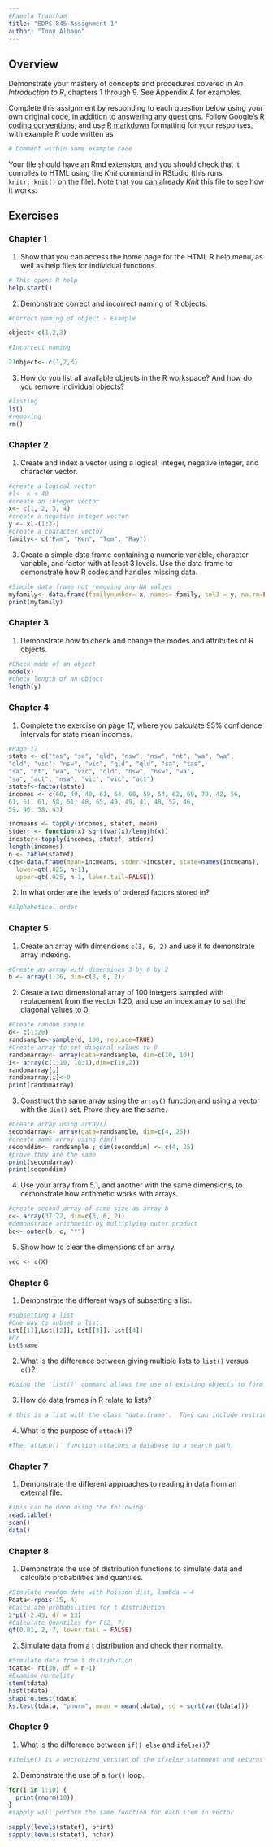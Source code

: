 ```yaml
---
#Pamela Trantham
title: "EDPS 845 Assignment 1"
author: "Tony Albano"
---
```


## Overview

Demonstrate your mastery of concepts and procedures covered in *An Introduction to R*, chapters 1 through 9. See Appendix A for examples.

Complete this assignment by responding to each question below using your own original code, in addition to answering any questions. Follow Google's [R coding conventions](https://google.github.io/styleguide/Rguide.xml), and use [R markdown](http://rmarkdown.rstudio.com/index.html) formatting for your responses, with example R code written as

```r
# Comment within some example code
```

Your file should have an Rmd extension, and you should check that it compiles to HTML using the *Knit* command in RStudio (this runs `knitr::knit()` on the file). Note that you can already *Knit* this file to see how it works.

## Exercises

### Chapter 1

1. Show that you can access the home page for the HTML R help menu, as well as help files for individual functions.
```r
# This opens R help
help.start()
```


2. Demonstrate correct and incorrect naming of R objects.
```r
#Correct naming of object - Example

object<-c(1,2,3)

#Incorrect naming

21object<- c(1,2,3)
```

3. How do you list all available objects in the R workspace? And how do you remove individual objects?
```r
#listing
ls()
#removing
rm()
```


### Chapter 2

1. Create and index a vector using a logical, integer, negative integer, and character vector.

```r
#create a logical vector
#l<- x < 40
#create an integer vector
x<- c(1, 2, 3, 4)
#create a negative integer vector
y <- x[-(1:3)]
#create a character vector
family<- c("Pam", "Ken", "Tom", "Ray")
```


3. Create a simple data frame containing a numeric variable, character variable, and factor with at least 3 levels. Use the data frame to demonstrate how R codes and handles missing data. 

```r
#Simple data frame not removing any NA values
myfamily<- data.frame(familynumber= x, names= family, col3 = y, na.rm=FALSE)
print(myfamily)
```

### Chapter 3

1. Demonstrate how to check and change the modes and attributes of R objects.
```r
#Check mode of an object
mode(x)
#check length of an object
length(y)
```

### Chapter 4

1. Complete the exercise on page 17, where you calculate 95% confidence intervals for state mean incomes.

```r
#Page 17
state <- c("tas", "sa", "qld", "nsw", "nsw", "nt", "wa", "wa",
"qld", "vic", "nsw", "vic", "qld", "qld", "sa", "tas",
"sa", "nt", "wa", "vic", "qld", "nsw", "nsw", "wa",
"sa", "act", "nsw", "vic", "vic", "act")
statef<-factor(state)
incomes <- c(60, 49, 40, 61, 64, 60, 59, 54, 62, 69, 70, 42, 56,
61, 61, 61, 58, 51, 48, 65, 49, 49, 41, 48, 52, 46,
59, 46, 58, 43)

incmeans <- tapply(incomes, statef, mean)
stderr <- function(x) sqrt(var(x)/length(x))
incster<-tapply(incomes, statef, stderr)
length(incomes)
n <- table(statef)
cis<-data.frame(mean=incmeans, stderr=incster, state=names(incmeans),
  lower=qt(.025, n-1),
  upper=qt(.025, n-1, lower.tail=FALSE))

```

2. In what order are the levels of ordered factors stored in?

```r
#alphabetical order
```

### Chapter 5

1. Create an array with dimensions `c(3, 6, 2)` and use it to demonstrate array indexing.

```r
#Create an array with dimensions 3 by 6 by 2
b <- array(1:36, dim=c(3, 6, 2))

```

2. Create a two dimensional array of 100 integers sampled with replacement from the vector 1:20, and use an index array to set the diagonal values to 0.

```r
#Create random sample
d<- c(1:20)
randsample<-sample(d, 100, replace=TRUE)
#Create array to set diagonal values to 0
randomarray<- array(data=randsample, dim=c(10, 10))
i<- array(c(1:10, 10:1),dim=c(10,2))
randomarray[i]
randomarray[i]<-0 
print(randomarray)
```

3. Construct the same array using the `array()` function and using a vector with the `dim()` set. Prove they are the same.

```r
#Create array using array()
secondarray<- array(data=randsample, dim=c(4, 25))
#create same array using dim()
seconddim<- randsample ; dim(seconddim) <- c(4, 25)
#prove they are the same
print(secondarray)
print(seconddim)
```

4. Use your array from 5.1, and another with the same dimensions, to demonstrate how arithmetic works with arrays.

```r
#create second array of same size as array b
c<- array(37:72, dim=c(3, 6, 2))
#demonstrate arithmetic by multiplying outer product
bc<- outer(b, c, "*")
```

5. Show how to clear the dimensions of an array.
```r
vec <- c(X)
```

### Chapter 6

1. Demonstrate the different ways of subsetting a list.

```r
#Subsetting a list
#One way to subset a list:
Lst[[1]],Lst[[2]], Lst[[3]]. Lst[[4]]
#Or
Lst$name

```

2. What is the difference between giving multiple lists to `list()` versus `c()`?
```r
#Using the 'list()' command allows the use of existing objects to form lists.  Using the 'c()' command combines components of existing lists together to form new lists.
```

3. How do data frames in R relate to lists?

```r
# this is a list with the class "data.frame".  They can include restrictions such as having components made up of vectors that all have the same length and row size.  
```

4. What is the purpose of `attach()`?
```r
#The 'attach()' function attaches a database to a search path.
```

### Chapter 7

1. Demonstrate the different approaches to reading in data from an external file.
```r
#This can be done using the following:
read.table()
scan()
data()

```

### Chapter 8

1. Demonstrate the use of distribution functions to simulate data and calculate probabilities and quantiles.
```r
#Simulate random data with Poisson dist, lambda = 4
Pdata<-rpois(15, 4)
#Calculate probabilities for t distribution
2*pt(-2.43, df = 13)
#Calculate Quantiles for F(2, 7)
qf(0.01, 2, 7, lower.tail = FALSE)
```

2. Simulate data from a t distribution and check their normality.
```r
#Simulate data from t distribution
tdata<- rt(30, df = n-1)
#Examine normality
stem(tdata)
hist(tdata)
shapiro.test(tdata)
ks.test(tdata, "pnorm", mean = mean(tdata), sd = sqrt(var(tdata)))
```

### Chapter 9

1. What is the difference between `if() else` and `ifelse()`?

```r
#ifelse() is a vectorized version of the if/else statement and returns a vector the length of the longest argument, whereas the if() else statement evaluates a single logical argment and returns the appropriate value given the statement.
```

2. Demonstrate the use of a `for()` loop.
```r
for(i in 1:10) {
  print(rnorm(10))
}
#sapply will perform the same function for each item in vector

sapply(levels(statef), print)
sapply(levels(statef), nchar)

```

